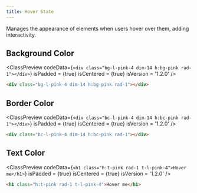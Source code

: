 ```yaml
---
title: Hover State
---
```



Manages the appearance of elements when users hover over them, adding interactivity.

## Background Color

<ClassPreview
  codeData={`
    <div class="bg-l-pink-4 dim-14 h:bg-pink rad-1"></div>
  `}
  isPadded = {true}
  isCentered = {true}
  isVersion = '1.2.0'
/>

```html
<div class="bg-l-pink-4 dim-14 h:bg-pink rad-1"></div>
```

## Border Color

<ClassPreview
  codeData={`
    <div class="bc-l-pink-4 dim-14 h:bc-pink rad-1"></div>
  `}
  isPadded = {true}
  isCentered = {true}
  isVersion = '1.2.0'
/>

```html
<div class="bc-l-pink-4 dim-14 h:bc-pink rad-1"></div>
```

## Text Color

<ClassPreview
  codeData={`
    <h1 class="h:t-pink rad-1 t-l-pink-4">Hover me</h1>
  `}
  isPadded = {true}
  isCentered = {true}
  isVersion = '1.2.0'
/>

```html
<h1 class="h:t-pink rad-1 t-l-pink-4">Hover me</h1>
```